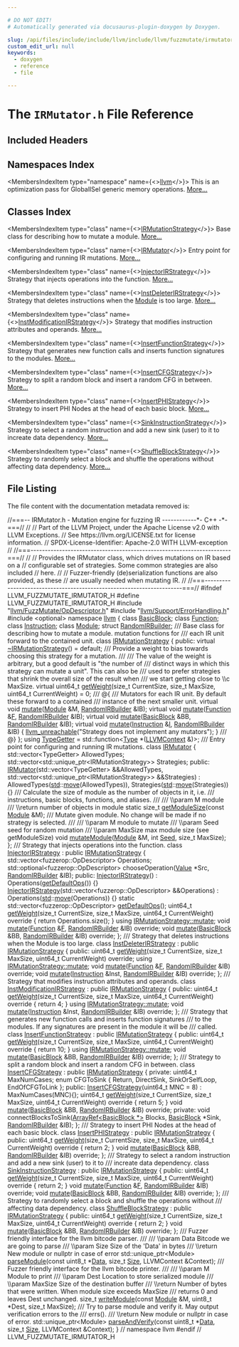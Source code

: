 ```yaml
---

# DO NOT EDIT!
# Automatically generated via docusaurus-plugin-doxygen by Doxygen.

slug: /api/files/include/include/llvm/include/llvm/fuzzmutate/irmutator-h
custom_edit_url: null
keywords:
  - doxygen
  - reference
  - file

---
```





# The `IRMutator.h` File Reference

<DoxygenPage pluginConfig={pluginConfig}>



## Included Headers

<IncludesList>
<IncludesListItem
  filePath="llvm/FuzzMutate/OpDescriptor.h"
  permalink="/docs/api/files/include/include/llvm/include/llvm/fuzzmutate/opdescriptor-h"
  isLocal="true" />
<IncludesListItem
  filePath="llvm/Support/ErrorHandling.h"
  permalink="/docs/api/files/include/include/llvm/include/llvm/support/errorhandling-h"
  isLocal="true" />
<IncludesListItem
  filePath="optional"
  permalink=""
  isLocal="false" />
</IncludesList>

## Namespaces Index

<MembersIndex>

<MembersIndexItem
  type="namespace"
  name={<><a href="/docs/api/namespaces/llvm">llvm</a></>}>
This is an optimization pass for GlobalISel generic memory operations. <a href="/docs/api/namespaces/llvm/#details">More...</a>
</MembersIndexItem>

</MembersIndex>

## Classes Index

<MembersIndex>

<MembersIndexItem
  type="class"
  name={<><a href="/docs/api/classes/llvm/irmutationstrategy">IRMutationStrategy</a></>}>
Base class for describing how to mutate a module. <a href="/docs/api/classes/llvm/irmutationstrategy/#details">More...</a>
</MembersIndexItem>

<MembersIndexItem
  type="class"
  name={<><a href="/docs/api/classes/llvm/irmutator">IRMutator</a></>}>
Entry point for configuring and running IR mutations. <a href="/docs/api/classes/llvm/irmutator/#details">More...</a>
</MembersIndexItem>

<MembersIndexItem
  type="class"
  name={<><a href="/docs/api/classes/llvm/injectorirstrategy">InjectorIRStrategy</a></>}>
Strategy that injects operations into the function. <a href="/docs/api/classes/llvm/injectorirstrategy/#details">More...</a>
</MembersIndexItem>

<MembersIndexItem
  type="class"
  name={<><a href="/docs/api/classes/llvm/instdeleterirstrategy">InstDeleterIRStrategy</a></>}>
Strategy that deletes instructions when the <a href="/docs/api/classes/llvm/module">Module</a> is too large. <a href="/docs/api/classes/llvm/instdeleterirstrategy/#details">More...</a>
</MembersIndexItem>

<MembersIndexItem
  type="class"
  name={<><a href="/docs/api/classes/llvm/instmodificationirstrategy">InstModificationIRStrategy</a></>}>
Strategy that modifies instruction attributes and operands. <a href="/docs/api/classes/llvm/instmodificationirstrategy/#details">More...</a>
</MembersIndexItem>

<MembersIndexItem
  type="class"
  name={<><a href="/docs/api/classes/llvm/insertfunctionstrategy">InsertFunctionStrategy</a></>}>
Strategy that generates new function calls and inserts function signatures to the modules. <a href="/docs/api/classes/llvm/insertfunctionstrategy/#details">More...</a>
</MembersIndexItem>

<MembersIndexItem
  type="class"
  name={<><a href="/docs/api/classes/llvm/insertcfgstrategy">InsertCFGStrategy</a></>}>
Strategy to split a random block and insert a random CFG in between. <a href="/docs/api/classes/llvm/insertcfgstrategy/#details">More...</a>
</MembersIndexItem>

<MembersIndexItem
  type="class"
  name={<><a href="/docs/api/classes/llvm/insertphistrategy">InsertPHIStrategy</a></>}>
Strategy to insert PHI Nodes at the head of each basic block. <a href="/docs/api/classes/llvm/insertphistrategy/#details">More...</a>
</MembersIndexItem>

<MembersIndexItem
  type="class"
  name={<><a href="/docs/api/classes/llvm/sinkinstructionstrategy">SinkInstructionStrategy</a></>}>
Strategy to select a random instruction and add a new sink (user) to it to increate data dependency. <a href="/docs/api/classes/llvm/sinkinstructionstrategy/#details">More...</a>
</MembersIndexItem>

<MembersIndexItem
  type="class"
  name={<><a href="/docs/api/classes/llvm/shuffleblockstrategy">ShuffleBlockStrategy</a></>}>
Strategy to randomly select a block and shuffle the operations without affecting data dependency. <a href="/docs/api/classes/llvm/shuffleblockstrategy/#details">More...</a>
</MembersIndexItem>

</MembersIndex>


## File Listing

The file content with the documentation metadata removed is:

<ProgramListing>

<Link id="l00001" /><CodeLine lineNumber="1"><Highlight kind="comment">//===-- IRMutator.h - Mutation engine for fuzzing IR ------------&#42;- C++ -&#42;-===//</Highlight><Highlight kind="normal"></Highlight></CodeLine>
<Link id="l00002" /><CodeLine lineNumber="2"><Highlight kind="normal"></Highlight><Highlight kind="comment">//</Highlight><Highlight kind="normal"></Highlight></CodeLine>
<Link id="l00003" /><CodeLine lineNumber="3"><Highlight kind="normal"></Highlight><Highlight kind="comment">// Part of the LLVM Project, under the Apache License v2.0 with LLVM Exceptions.</Highlight><Highlight kind="normal"></Highlight></CodeLine>
<Link id="l00004" /><CodeLine lineNumber="4"><Highlight kind="normal"></Highlight><Highlight kind="comment">// See https://llvm.org/LICENSE.txt for license information.</Highlight><Highlight kind="normal"></Highlight></CodeLine>
<Link id="l00005" /><CodeLine lineNumber="5"><Highlight kind="normal"></Highlight><Highlight kind="comment">// SPDX-License-Identifier: Apache-2.0 WITH LLVM-exception</Highlight><Highlight kind="normal"></Highlight></CodeLine>
<Link id="l00006" /><CodeLine lineNumber="6"><Highlight kind="normal"></Highlight><Highlight kind="comment">//</Highlight><Highlight kind="normal"></Highlight></CodeLine>
<Link id="l00007" /><CodeLine lineNumber="7"><Highlight kind="normal"></Highlight><Highlight kind="comment">//===----------------------------------------------------------------------===//</Highlight><Highlight kind="normal"></Highlight></CodeLine>
<Link id="l00008" /><CodeLine lineNumber="8"><Highlight kind="normal"></Highlight><Highlight kind="comment">//</Highlight><Highlight kind="normal"></Highlight></CodeLine>
<Link id="l00009" /><CodeLine lineNumber="9"><Highlight kind="normal"></Highlight><Highlight kind="comment">// Provides the IRMutator class, which drives mutations on IR based on a</Highlight><Highlight kind="normal"></Highlight></CodeLine>
<Link id="l00010" /><CodeLine lineNumber="10"><Highlight kind="normal"></Highlight><Highlight kind="comment">// configurable set of strategies. Some common strategies are also included</Highlight><Highlight kind="normal"></Highlight></CodeLine>
<Link id="l00011" /><CodeLine lineNumber="11"><Highlight kind="normal"></Highlight><Highlight kind="comment">// here.</Highlight><Highlight kind="normal"></Highlight></CodeLine>
<Link id="l00012" /><CodeLine lineNumber="12"><Highlight kind="normal"></Highlight><Highlight kind="comment">//</Highlight><Highlight kind="normal"></Highlight></CodeLine>
<Link id="l00013" /><CodeLine lineNumber="13"><Highlight kind="normal"></Highlight><Highlight kind="comment">// Fuzzer-friendly (de)serialization functions are also provided, as these</Highlight><Highlight kind="normal"></Highlight></CodeLine>
<Link id="l00014" /><CodeLine lineNumber="14"><Highlight kind="normal"></Highlight><Highlight kind="comment">// are usually needed when mutating IR.</Highlight><Highlight kind="normal"></Highlight></CodeLine>
<Link id="l00015" /><CodeLine lineNumber="15"><Highlight kind="normal"></Highlight><Highlight kind="comment">//</Highlight><Highlight kind="normal"></Highlight></CodeLine>
<Link id="l00016" /><CodeLine lineNumber="16"><Highlight kind="normal"></Highlight><Highlight kind="comment">//===----------------------------------------------------------------------===//</Highlight><Highlight kind="normal"></Highlight></CodeLine>
<Link id="l00017" /><CodeLine lineNumber="17"><Highlight kind="normal"></Highlight></CodeLine>
<Link id="l00018" /><CodeLine lineNumber="18"><Highlight kind="normal"></Highlight><Highlight kind="preprocessor">#ifndef LLVM&#95;FUZZMUTATE&#95;IRMUTATOR&#95;H</Highlight><Highlight kind="normal"></Highlight></CodeLine>
<Link id="l00019" /><CodeLine lineNumber="19"><Highlight kind="normal"></Highlight><Highlight kind="preprocessor">#define LLVM&#95;FUZZMUTATE&#95;IRMUTATOR&#95;H</Highlight><Highlight kind="normal"></Highlight></CodeLine>
<Link id="l00020" /><CodeLine lineNumber="20"><Highlight kind="normal"></Highlight></CodeLine>
<Link id="l00021" /><CodeLine lineNumber="21"><Highlight kind="normal"></Highlight><Highlight kind="preprocessor">#include &quot;<a href="/docs/api/files/include/include/llvm/include/llvm/fuzzmutate/opdescriptor-h">llvm/FuzzMutate/OpDescriptor.h</a>&quot;</Highlight><Highlight kind="normal"></Highlight></CodeLine>
<Link id="l00022" /><CodeLine lineNumber="22"><Highlight kind="normal"></Highlight><Highlight kind="preprocessor">#include &quot;<a href="/docs/api/files/include/include/llvm/include/llvm/support/errorhandling-h">llvm/Support/ErrorHandling.h</a>&quot;</Highlight><Highlight kind="normal"></Highlight></CodeLine>
<Link id="l00023" /><CodeLine lineNumber="23"><Highlight kind="normal"></Highlight><Highlight kind="preprocessor">#include &lt;optional&gt;</Highlight><Highlight kind="normal"></Highlight></CodeLine>
<Link id="l00024" /><CodeLine lineNumber="24"><Highlight kind="normal"></Highlight></CodeLine>
<Link id="l00025" /><CodeLine lineNumber="25"><Highlight kind="normal"></Highlight><Highlight kind="keyword">namespace </Highlight><Highlight kind="normal"><a href="/docs/api/namespaces/llvm">llvm</a> &#123;</Highlight></CodeLine>
<Link id="l00026" /><CodeLine lineNumber="26"><Highlight kind="normal"></Highlight><Highlight kind="keyword">class </Highlight><Highlight kind="normal"><a href="/docs/api/classes/llvm/basicblock">BasicBlock</a>;</Highlight></CodeLine>
<Link id="l00027" /><CodeLine lineNumber="27"><Highlight kind="normal"></Highlight><Highlight kind="keyword">class </Highlight><Highlight kind="normal"><a href="/docs/api/classes/llvm/function">Function</a>;</Highlight></CodeLine>
<Link id="l00028" /><CodeLine lineNumber="28"><Highlight kind="normal"></Highlight><Highlight kind="keyword">class </Highlight><Highlight kind="normal"><a href="/docs/api/classes/llvm/instruction">Instruction</a>;</Highlight></CodeLine>
<Link id="l00029" /><CodeLine lineNumber="29"><Highlight kind="normal"></Highlight><Highlight kind="keyword">class </Highlight><Highlight kind="normal"><a href="/docs/api/classes/llvm/module">Module</a>;</Highlight></CodeLine>
<Link id="l00030" /><CodeLine lineNumber="30"><Highlight kind="normal"></Highlight></CodeLine>
<Link id="l00031" /><CodeLine lineNumber="31"><Highlight kind="normal"></Highlight><Highlight kind="keyword">struct </Highlight><Highlight kind="normal"><a href="/docs/api/structs/llvm/randomirbuilder">RandomIRBuilder</a>;</Highlight></CodeLine>
<Link id="l00032" /><CodeLine lineNumber="32"><Highlight kind="normal"></Highlight><Highlight kind="comment"></Highlight></CodeLine>
<Link id="l00033" /><CodeLine lineNumber="33"><Highlight kind="comment">/// Base class for describing how to mutate a module. mutation functions for</Highlight></CodeLine>
<Link id="l00034" /><CodeLine lineNumber="34"><Highlight kind="comment">/// each IR unit forward to the contained unit.</Highlight><Highlight kind="normal"></Highlight></CodeLine>
<Link id="l00035" /><CodeLine lineNumber="35" lineLink="/docs/api/classes/llvm/irmutationstrategy"><Highlight kind="normal"></Highlight><Highlight kind="keyword">class </Highlight><Highlight kind="normal"><a href="/docs/api/classes/llvm/irmutationstrategy">IRMutationStrategy</a> &#123;</Highlight></CodeLine>
<Link id="l00036" /><CodeLine lineNumber="36"><Highlight kind="normal"></Highlight><Highlight kind="keyword">public</Highlight><Highlight kind="normal">:</Highlight></CodeLine>
<Link id="l00037" /><CodeLine lineNumber="37" lineLink="/docs/api/classes/llvm/irmutationstrategy/#a8670fb5951fafa436bf331e154a63af7"><Highlight kind="normal">  </Highlight><Highlight kind="keyword">virtual</Highlight><Highlight kind="normal"> <a href="/docs/api/classes/llvm/irmutationstrategy/#a8670fb5951fafa436bf331e154a63af7">~IRMutationStrategy</a>() = </Highlight><Highlight kind="keywordflow">default</Highlight><Highlight kind="normal">;</Highlight></CodeLine>
<Link id="l00038" /><CodeLine lineNumber="38"><Highlight kind="normal"></Highlight><Highlight kind="comment"></Highlight></CodeLine>
<Link id="l00039" /><CodeLine lineNumber="39"><Highlight kind="comment">  /// Provide a weight to bias towards choosing this strategy for a mutation.</Highlight></CodeLine>
<Link id="l00040" /><CodeLine lineNumber="40"><Highlight kind="comment">  ///</Highlight></CodeLine>
<Link id="l00041" /><CodeLine lineNumber="41"><Highlight kind="comment">  /// The value of the weight is arbitrary, but a good default is &quot;the number of</Highlight></CodeLine>
<Link id="l00042" /><CodeLine lineNumber="42"><Highlight kind="comment">  /// distinct ways in which this strategy can mutate a unit&quot;. This can also be</Highlight></CodeLine>
<Link id="l00043" /><CodeLine lineNumber="43"><Highlight kind="comment">  /// used to prefer strategies that shrink the overall size of the result when</Highlight></CodeLine>
<Link id="l00044" /><CodeLine lineNumber="44"><Highlight kind="comment">  /// we start getting close to \\c MaxSize.</Highlight><Highlight kind="normal"></Highlight></CodeLine>
<Link id="l00045" /><CodeLine lineNumber="45" lineLink="/docs/api/classes/llvm/irmutationstrategy/#a52943f7a34db0aa7d36eda93ededfb7c"><Highlight kind="normal">  </Highlight><Highlight kind="keyword">virtual</Highlight><Highlight kind="normal"> uint64&#95;t <a href="/docs/api/classes/llvm/irmutationstrategy/#a52943f7a34db0aa7d36eda93ededfb7c">getWeight</a>(</Highlight><Highlight kind="keywordtype">size&#95;t</Highlight><Highlight kind="normal"> CurrentSize, </Highlight><Highlight kind="keywordtype">size&#95;t</Highlight><Highlight kind="normal"> MaxSize,</Highlight></CodeLine>
<Link id="l00046" /><CodeLine lineNumber="46"><Highlight kind="normal">                             uint64&#95;t CurrentWeight) = 0;</Highlight></CodeLine>
<Link id="l00047" /><CodeLine lineNumber="47"><Highlight kind="normal"></Highlight><Highlight kind="comment"></Highlight></CodeLine>
<Link id="l00048" /><CodeLine lineNumber="48"><Highlight kind="comment">  /// @&#123;</Highlight></CodeLine>
<Link id="l00049" /><CodeLine lineNumber="49"><Highlight kind="comment">  /// Mutators for each IR unit. By default these forward to a contained</Highlight></CodeLine>
<Link id="l00050" /><CodeLine lineNumber="50"><Highlight kind="comment">  /// instance of the next smaller unit.</Highlight><Highlight kind="normal"></Highlight></CodeLine>
<Link id="l00051" /><CodeLine lineNumber="51"><Highlight kind="normal">  </Highlight><Highlight kind="keyword">virtual</Highlight><Highlight kind="normal"> </Highlight><Highlight kind="keywordtype">void</Highlight><Highlight kind="normal"> <a href="/docs/api/classes/llvm/irmutationstrategy/#af80c59250b5a5e540d6eaeb458be693a">mutate</a>(<a href="/docs/api/classes/llvm/module">Module</a> &amp;M, <a href="/docs/api/structs/llvm/randomirbuilder">RandomIRBuilder</a> &amp;IB);</Highlight></CodeLine>
<Link id="l00052" /><CodeLine lineNumber="52"><Highlight kind="normal">  </Highlight><Highlight kind="keyword">virtual</Highlight><Highlight kind="normal"> </Highlight><Highlight kind="keywordtype">void</Highlight><Highlight kind="normal"> <a href="/docs/api/classes/llvm/irmutationstrategy/#af80c59250b5a5e540d6eaeb458be693a">mutate</a>(<a href="/docs/api/classes/llvm/function">Function</a> &amp;<a href="/docs/api/files/lib/lib/support/md5-cpp/#a96d73bbd7af15cb1fc38c3f4a3bd82e9">F</a>, <a href="/docs/api/structs/llvm/randomirbuilder">RandomIRBuilder</a> &amp;IB);</Highlight></CodeLine>
<Link id="l00053" /><CodeLine lineNumber="53"><Highlight kind="normal">  </Highlight><Highlight kind="keyword">virtual</Highlight><Highlight kind="normal"> </Highlight><Highlight kind="keywordtype">void</Highlight><Highlight kind="normal"> <a href="/docs/api/classes/llvm/irmutationstrategy/#af80c59250b5a5e540d6eaeb458be693a">mutate</a>(<a href="/docs/api/classes/llvm/basicblock">BasicBlock</a> &amp;BB, <a href="/docs/api/structs/llvm/randomirbuilder">RandomIRBuilder</a> &amp;IB);</Highlight></CodeLine>
<Link id="l00054" /><CodeLine lineNumber="54" lineLink="/docs/api/classes/llvm/irmutationstrategy/#a249b695824fd4f98a12b0be986fe7150"><Highlight kind="normal">  </Highlight><Highlight kind="keyword">virtual</Highlight><Highlight kind="normal"> </Highlight><Highlight kind="keywordtype">void</Highlight><Highlight kind="normal"> <a href="/docs/api/classes/llvm/irmutationstrategy/#a249b695824fd4f98a12b0be986fe7150">mutate</a>(<a href="/docs/api/classes/llvm/instruction">Instruction</a> &amp;<a href="/docs/api/files/lib/lib/support/md5-cpp/#ac0eafdc9ee161b71e7af98af736952fd">I</a>, <a href="/docs/api/structs/llvm/randomirbuilder">RandomIRBuilder</a> &amp;IB) &#123;</Highlight></CodeLine>
<Link id="l00055" /><CodeLine lineNumber="55"><Highlight kind="normal">    <a href="/docs/api/files/include/include/llvm/include/llvm/support/errorhandling-h/#ace243f5c25697a1107cce46626b3dc94">llvm&#95;unreachable</a>(</Highlight><Highlight kind="stringliteral">&quot;Strategy does not implement any mutators&quot;</Highlight><Highlight kind="normal">);</Highlight></CodeLine>
<Link id="l00056" /><CodeLine lineNumber="56"><Highlight kind="normal">  &#125;</Highlight><Highlight kind="comment"></Highlight></CodeLine>
<Link id="l00057" /><CodeLine lineNumber="57"><Highlight kind="comment">  /// @&#125;</Highlight><Highlight kind="normal"></Highlight></CodeLine>
<Link id="l00058" /><CodeLine lineNumber="58"><Highlight kind="normal">&#125;;</Highlight></CodeLine>
<Link id="l00059" /><CodeLine lineNumber="59"><Highlight kind="normal"></Highlight></CodeLine>
<Link id="l00060" /><CodeLine lineNumber="60" lineLink="/docs/api/namespaces/llvm/#a6461079ae46b652ff58d740bae43a1b3"><Highlight kind="normal"></Highlight><Highlight kind="keyword">using </Highlight><Highlight kind="normal"><a href="/docs/api/namespaces/llvm/#a6461079ae46b652ff58d740bae43a1b3">TypeGetter</a> = std::function&lt;<a href="/docs/api/classes/llvm/type">Type</a> &#42;(<a href="/docs/api/classes/llvm/llvmcontext">LLVMContext</a> &amp;)&gt;;</Highlight></CodeLine>
<Link id="l00061" /><CodeLine lineNumber="61"><Highlight kind="normal"></Highlight><Highlight kind="comment"></Highlight></CodeLine>
<Link id="l00062" /><CodeLine lineNumber="62"><Highlight kind="comment">/// Entry point for configuring and running IR mutations.</Highlight><Highlight kind="normal"></Highlight></CodeLine>
<Link id="l00063" /><CodeLine lineNumber="63" lineLink="/docs/api/classes/llvm/irmutator"><Highlight kind="normal"></Highlight><Highlight kind="keyword">class </Highlight><Highlight kind="normal"><a href="/docs/api/classes/llvm/irmutator/#a3598020d849bbf2b263a2d193c9e37e0">IRMutator</a> &#123;</Highlight></CodeLine>
<Link id="l00064" /><CodeLine lineNumber="64"><Highlight kind="normal">  std::vector&lt;TypeGetter&gt; AllowedTypes;</Highlight></CodeLine>
<Link id="l00065" /><CodeLine lineNumber="65"><Highlight kind="normal">  std::vector&lt;std::unique&#95;ptr&lt;IRMutationStrategy&gt;&gt; Strategies;</Highlight></CodeLine>
<Link id="l00066" /><CodeLine lineNumber="66"><Highlight kind="normal"></Highlight></CodeLine>
<Link id="l00067" /><CodeLine lineNumber="67"><Highlight kind="normal"></Highlight><Highlight kind="keyword">public</Highlight><Highlight kind="normal">:</Highlight></CodeLine>
<Link id="l00068" /><CodeLine lineNumber="68" lineLink="/docs/api/classes/llvm/irmutator/#a3598020d849bbf2b263a2d193c9e37e0"><Highlight kind="normal">  <a href="/docs/api/classes/llvm/irmutator/#a3598020d849bbf2b263a2d193c9e37e0">IRMutator</a>(std::vector&lt;TypeGetter&gt; &amp;&amp;AllowedTypes,</Highlight></CodeLine>
<Link id="l00069" /><CodeLine lineNumber="69"><Highlight kind="normal">            std::vector&lt;std::unique&#95;ptr&lt;IRMutationStrategy&gt;&gt; &amp;&amp;Strategies)</Highlight></CodeLine>
<Link id="l00070" /><CodeLine lineNumber="70"><Highlight kind="normal">      : AllowedTypes(<a href="/docs/api/namespaces/std">std</a>::<a href="/docs/api/namespaces/llvm/#abfc9c7ecf70f66901e439f7c04ef3dbb">move</a>(AllowedTypes)),</Highlight></CodeLine>
<Link id="l00071" /><CodeLine lineNumber="71"><Highlight kind="normal">        Strategies(<a href="/docs/api/namespaces/std">std</a>::<a href="/docs/api/namespaces/llvm/#abfc9c7ecf70f66901e439f7c04ef3dbb">move</a>(Strategies)) &#123;&#125;</Highlight></CodeLine>
<Link id="l00072" /><CodeLine lineNumber="72"><Highlight kind="normal"></Highlight><Highlight kind="comment"></Highlight></CodeLine>
<Link id="l00073" /><CodeLine lineNumber="73"><Highlight kind="comment">  /// Calculate the size of module as the number of objects in it, i.e.</Highlight></CodeLine>
<Link id="l00074" /><CodeLine lineNumber="74"><Highlight kind="comment">  /// instructions, basic blocks, functions, and aliases.</Highlight></CodeLine>
<Link id="l00075" /><CodeLine lineNumber="75"><Highlight kind="comment">  ///</Highlight></CodeLine>
<Link id="l00076" /><CodeLine lineNumber="76"><Highlight kind="comment">  /// \\param M module</Highlight></CodeLine>
<Link id="l00077" /><CodeLine lineNumber="77"><Highlight kind="comment">  /// \\return number of objects in module</Highlight><Highlight kind="normal"></Highlight></CodeLine>
<Link id="l00078" /><CodeLine lineNumber="78"><Highlight kind="normal">  </Highlight><Highlight kind="keyword">static</Highlight><Highlight kind="normal"> </Highlight><Highlight kind="keywordtype">size&#95;t</Highlight><Highlight kind="normal"> <a href="/docs/api/classes/llvm/irmutator/#af5fee21c07b28b75bf37c6f85d8a8740">getModuleSize</a>(</Highlight><Highlight kind="keyword">const</Highlight><Highlight kind="normal"> <a href="/docs/api/classes/llvm/module">Module</a> &amp;M);</Highlight></CodeLine>
<Link id="l00079" /><CodeLine lineNumber="79"><Highlight kind="normal"></Highlight><Highlight kind="comment"></Highlight></CodeLine>
<Link id="l00080" /><CodeLine lineNumber="80"><Highlight kind="comment">  /// Mutate given module. No change will be made if no strategy is selected.</Highlight></CodeLine>
<Link id="l00081" /><CodeLine lineNumber="81"><Highlight kind="comment">  ///</Highlight></CodeLine>
<Link id="l00082" /><CodeLine lineNumber="82"><Highlight kind="comment">  /// \\param M  module to mutate</Highlight></CodeLine>
<Link id="l00083" /><CodeLine lineNumber="83"><Highlight kind="comment">  /// \\param Seed seed for random mutation</Highlight></CodeLine>
<Link id="l00084" /><CodeLine lineNumber="84"><Highlight kind="comment">  /// \\param MaxSize max module size (see getModuleSize)</Highlight><Highlight kind="normal"></Highlight></CodeLine>
<Link id="l00085" /><CodeLine lineNumber="85"><Highlight kind="normal">  </Highlight><Highlight kind="keywordtype">void</Highlight><Highlight kind="normal"> <a href="/docs/api/classes/llvm/irmutator/#a46815db3771a03cb8892981fd9649760">mutateModule</a>(<a href="/docs/api/classes/llvm/module">Module</a> &amp;M, </Highlight><Highlight kind="keywordtype">int</Highlight><Highlight kind="normal"> <a href="/docs/api/files/lib/lib/support/randomnumbergenerator-cpp/#a0c7bb0b4761ae4c3f875fb9b0a235a93">Seed</a>, </Highlight><Highlight kind="keywordtype">size&#95;t</Highlight><Highlight kind="normal"> MaxSize);</Highlight></CodeLine>
<Link id="l00086" /><CodeLine lineNumber="86"><Highlight kind="normal">&#125;;</Highlight></CodeLine>
<Link id="l00087" /><CodeLine lineNumber="87"><Highlight kind="normal"></Highlight><Highlight kind="comment"></Highlight></CodeLine>
<Link id="l00088" /><CodeLine lineNumber="88"><Highlight kind="comment">/// Strategy that injects operations into the function.</Highlight><Highlight kind="normal"></Highlight></CodeLine>
<Link id="l00089" /><CodeLine lineNumber="89" lineLink="/docs/api/classes/llvm/injectorirstrategy"><Highlight kind="normal"></Highlight><Highlight kind="keyword">class </Highlight><Highlight kind="normal"><a href="/docs/api/classes/llvm/injectorirstrategy/#afe981ff634aeceec82ac1dffd1753bea">InjectorIRStrategy</a> : </Highlight><Highlight kind="keyword">public</Highlight><Highlight kind="normal"> <a href="/docs/api/classes/llvm/irmutationstrategy">IRMutationStrategy</a> &#123;</Highlight></CodeLine>
<Link id="l00090" /><CodeLine lineNumber="90"><Highlight kind="normal">  std::vector&lt;fuzzerop::OpDescriptor&gt; Operations;</Highlight></CodeLine>
<Link id="l00091" /><CodeLine lineNumber="91"><Highlight kind="normal"></Highlight></CodeLine>
<Link id="l00092" /><CodeLine lineNumber="92"><Highlight kind="normal">  std::optional&lt;fuzzerop::OpDescriptor&gt; chooseOperation(<a href="/docs/api/classes/llvm/value">Value</a> &#42;Src,</Highlight></CodeLine>
<Link id="l00093" /><CodeLine lineNumber="93"><Highlight kind="normal">                                                        <a href="/docs/api/structs/llvm/randomirbuilder">RandomIRBuilder</a> &amp;IB);</Highlight></CodeLine>
<Link id="l00094" /><CodeLine lineNumber="94"><Highlight kind="normal"></Highlight></CodeLine>
<Link id="l00095" /><CodeLine lineNumber="95"><Highlight kind="normal"></Highlight><Highlight kind="keyword">public</Highlight><Highlight kind="normal">:</Highlight></CodeLine>
<Link id="l00096" /><CodeLine lineNumber="96" lineLink="/docs/api/classes/llvm/injectorirstrategy/#afe981ff634aeceec82ac1dffd1753bea"><Highlight kind="normal">  <a href="/docs/api/classes/llvm/injectorirstrategy/#afe981ff634aeceec82ac1dffd1753bea">InjectorIRStrategy</a>() : Operations(<a href="/docs/api/classes/llvm/injectorirstrategy/#a0528fc09ee5324d528b7378b6ec78beb">getDefaultOps</a>()) &#123;&#125;</Highlight></CodeLine>
<Link id="l00097" /><CodeLine lineNumber="97" lineLink="/docs/api/classes/llvm/injectorirstrategy/#aa7b2cd8387654fa847253e0213ce93c1"><Highlight kind="normal">  <a href="/docs/api/classes/llvm/injectorirstrategy/#aa7b2cd8387654fa847253e0213ce93c1">InjectorIRStrategy</a>(std::vector&lt;fuzzerop::OpDescriptor&gt; &amp;&amp;Operations)</Highlight></CodeLine>
<Link id="l00098" /><CodeLine lineNumber="98"><Highlight kind="normal">      : Operations(<a href="/docs/api/namespaces/std">std</a>::<a href="/docs/api/namespaces/llvm/#abfc9c7ecf70f66901e439f7c04ef3dbb">move</a>(Operations)) &#123;&#125;</Highlight></CodeLine>
<Link id="l00099" /><CodeLine lineNumber="99"><Highlight kind="normal">  </Highlight><Highlight kind="keyword">static</Highlight><Highlight kind="normal"> std::vector&lt;fuzzerop::OpDescriptor&gt; <a href="/docs/api/classes/llvm/injectorirstrategy/#a0528fc09ee5324d528b7378b6ec78beb">getDefaultOps</a>();</Highlight></CodeLine>
<Link id="l00100" /><CodeLine lineNumber="100"><Highlight kind="normal"></Highlight></CodeLine>
<Link id="l00101" /><CodeLine lineNumber="101" lineLink="/docs/api/classes/llvm/injectorirstrategy/#a1c7024bfc9fd530d6cc7cb693d31e598"><Highlight kind="normal">  uint64&#95;t <a href="/docs/api/classes/llvm/injectorirstrategy/#a1c7024bfc9fd530d6cc7cb693d31e598">getWeight</a>(</Highlight><Highlight kind="keywordtype">size&#95;t</Highlight><Highlight kind="normal"> CurrentSize, </Highlight><Highlight kind="keywordtype">size&#95;t</Highlight><Highlight kind="normal"> MaxSize,</Highlight></CodeLine>
<Link id="l00102" /><CodeLine lineNumber="102"><Highlight kind="normal">                     uint64&#95;t CurrentWeight)</Highlight><Highlight kind="keyword"> override </Highlight><Highlight kind="normal">&#123;</Highlight></CodeLine>
<Link id="l00103" /><CodeLine lineNumber="103"><Highlight kind="normal">    </Highlight><Highlight kind="keywordflow">return</Highlight><Highlight kind="normal"> Operations.size();</Highlight></CodeLine>
<Link id="l00104" /><CodeLine lineNumber="104"><Highlight kind="normal">  &#125;</Highlight></CodeLine>
<Link id="l00105" /><CodeLine lineNumber="105"><Highlight kind="normal"></Highlight></CodeLine>
<Link id="l00106" /><CodeLine lineNumber="106"><Highlight kind="normal">  </Highlight><Highlight kind="keyword">using </Highlight><Highlight kind="normal"><a href="/docs/api/classes/llvm/irmutationstrategy/#af80c59250b5a5e540d6eaeb458be693a">IRMutationStrategy::mutate</a>;</Highlight></CodeLine>
<Link id="l00107" /><CodeLine lineNumber="107"><Highlight kind="normal">  </Highlight><Highlight kind="keywordtype">void</Highlight><Highlight kind="normal"> <a href="/docs/api/classes/llvm/injectorirstrategy/#a26b097f9a6f96a44ea8b3327278846ff">mutate</a>(<a href="/docs/api/classes/llvm/function">Function</a> &amp;<a href="/docs/api/files/lib/lib/support/md5-cpp/#a96d73bbd7af15cb1fc38c3f4a3bd82e9">F</a>, <a href="/docs/api/structs/llvm/randomirbuilder">RandomIRBuilder</a> &amp;IB) </Highlight><Highlight kind="keyword">override</Highlight><Highlight kind="normal">;</Highlight></CodeLine>
<Link id="l00108" /><CodeLine lineNumber="108"><Highlight kind="normal">  </Highlight><Highlight kind="keywordtype">void</Highlight><Highlight kind="normal"> <a href="/docs/api/classes/llvm/injectorirstrategy/#a26b097f9a6f96a44ea8b3327278846ff">mutate</a>(<a href="/docs/api/classes/llvm/basicblock">BasicBlock</a> &amp;BB, <a href="/docs/api/structs/llvm/randomirbuilder">RandomIRBuilder</a> &amp;IB) </Highlight><Highlight kind="keyword">override</Highlight><Highlight kind="normal">;</Highlight></CodeLine>
<Link id="l00109" /><CodeLine lineNumber="109"><Highlight kind="normal">&#125;;</Highlight></CodeLine>
<Link id="l00110" /><CodeLine lineNumber="110"><Highlight kind="normal"></Highlight><Highlight kind="comment"></Highlight></CodeLine>
<Link id="l00111" /><CodeLine lineNumber="111"><Highlight kind="comment">/// Strategy that deletes instructions when the Module is too large.</Highlight><Highlight kind="normal"></Highlight></CodeLine>
<Link id="l00112" /><CodeLine lineNumber="112" lineLink="/docs/api/classes/llvm/instdeleterirstrategy"><Highlight kind="normal"></Highlight><Highlight kind="keyword">class </Highlight><Highlight kind="normal"><a href="/docs/api/classes/llvm/instdeleterirstrategy">InstDeleterIRStrategy</a> : </Highlight><Highlight kind="keyword">public</Highlight><Highlight kind="normal"> <a href="/docs/api/classes/llvm/irmutationstrategy">IRMutationStrategy</a> &#123;</Highlight></CodeLine>
<Link id="l00113" /><CodeLine lineNumber="113"><Highlight kind="normal"></Highlight><Highlight kind="keyword">public</Highlight><Highlight kind="normal">:</Highlight></CodeLine>
<Link id="l00114" /><CodeLine lineNumber="114"><Highlight kind="normal">  uint64&#95;t <a href="/docs/api/classes/llvm/instdeleterirstrategy/#a7af0e4ae5d5b18203ace012d7aa077b6">getWeight</a>(</Highlight><Highlight kind="keywordtype">size&#95;t</Highlight><Highlight kind="normal"> CurrentSize, </Highlight><Highlight kind="keywordtype">size&#95;t</Highlight><Highlight kind="normal"> MaxSize,</Highlight></CodeLine>
<Link id="l00115" /><CodeLine lineNumber="115"><Highlight kind="normal">                     uint64&#95;t CurrentWeight) </Highlight><Highlight kind="keyword">override</Highlight><Highlight kind="normal">;</Highlight></CodeLine>
<Link id="l00116" /><CodeLine lineNumber="116"><Highlight kind="normal"></Highlight></CodeLine>
<Link id="l00117" /><CodeLine lineNumber="117"><Highlight kind="normal">  </Highlight><Highlight kind="keyword">using </Highlight><Highlight kind="normal"><a href="/docs/api/classes/llvm/irmutationstrategy/#af80c59250b5a5e540d6eaeb458be693a">IRMutationStrategy::mutate</a>;</Highlight></CodeLine>
<Link id="l00118" /><CodeLine lineNumber="118"><Highlight kind="normal">  </Highlight><Highlight kind="keywordtype">void</Highlight><Highlight kind="normal"> <a href="/docs/api/classes/llvm/instdeleterirstrategy/#a9b0882cc5c77313d5279c49c6e96eead">mutate</a>(<a href="/docs/api/classes/llvm/function">Function</a> &amp;<a href="/docs/api/files/lib/lib/support/md5-cpp/#a96d73bbd7af15cb1fc38c3f4a3bd82e9">F</a>, <a href="/docs/api/structs/llvm/randomirbuilder">RandomIRBuilder</a> &amp;IB) </Highlight><Highlight kind="keyword">override</Highlight><Highlight kind="normal">;</Highlight></CodeLine>
<Link id="l00119" /><CodeLine lineNumber="119"><Highlight kind="normal">  </Highlight><Highlight kind="keywordtype">void</Highlight><Highlight kind="normal"> <a href="/docs/api/classes/llvm/instdeleterirstrategy/#a9b0882cc5c77313d5279c49c6e96eead">mutate</a>(<a href="/docs/api/classes/llvm/instruction">Instruction</a> &amp;Inst, <a href="/docs/api/structs/llvm/randomirbuilder">RandomIRBuilder</a> &amp;IB) </Highlight><Highlight kind="keyword">override</Highlight><Highlight kind="normal">;</Highlight></CodeLine>
<Link id="l00120" /><CodeLine lineNumber="120"><Highlight kind="normal">&#125;;</Highlight></CodeLine>
<Link id="l00121" /><CodeLine lineNumber="121"><Highlight kind="normal"></Highlight><Highlight kind="comment"></Highlight></CodeLine>
<Link id="l00122" /><CodeLine lineNumber="122"><Highlight kind="comment">/// Strategy that modifies instruction attributes and operands.</Highlight><Highlight kind="normal"></Highlight></CodeLine>
<Link id="l00123" /><CodeLine lineNumber="123" lineLink="/docs/api/classes/llvm/instmodificationirstrategy"><Highlight kind="normal"></Highlight><Highlight kind="keyword">class </Highlight><Highlight kind="normal"><a href="/docs/api/classes/llvm/instmodificationirstrategy">InstModificationIRStrategy</a> : </Highlight><Highlight kind="keyword">public</Highlight><Highlight kind="normal"> <a href="/docs/api/classes/llvm/irmutationstrategy">IRMutationStrategy</a> &#123;</Highlight></CodeLine>
<Link id="l00124" /><CodeLine lineNumber="124"><Highlight kind="normal"></Highlight><Highlight kind="keyword">public</Highlight><Highlight kind="normal">:</Highlight></CodeLine>
<Link id="l00125" /><CodeLine lineNumber="125" lineLink="/docs/api/classes/llvm/instmodificationirstrategy/#acabf170fcd96af24d91968342f9805ac"><Highlight kind="normal">  uint64&#95;t <a href="/docs/api/classes/llvm/instmodificationirstrategy/#acabf170fcd96af24d91968342f9805ac">getWeight</a>(</Highlight><Highlight kind="keywordtype">size&#95;t</Highlight><Highlight kind="normal"> CurrentSize, </Highlight><Highlight kind="keywordtype">size&#95;t</Highlight><Highlight kind="normal"> MaxSize,</Highlight></CodeLine>
<Link id="l00126" /><CodeLine lineNumber="126"><Highlight kind="normal">                     uint64&#95;t CurrentWeight)</Highlight><Highlight kind="keyword"> override </Highlight><Highlight kind="normal">&#123;</Highlight></CodeLine>
<Link id="l00127" /><CodeLine lineNumber="127"><Highlight kind="normal">    </Highlight><Highlight kind="keywordflow">return</Highlight><Highlight kind="normal"> 4;</Highlight></CodeLine>
<Link id="l00128" /><CodeLine lineNumber="128"><Highlight kind="normal">  &#125;</Highlight></CodeLine>
<Link id="l00129" /><CodeLine lineNumber="129"><Highlight kind="normal"></Highlight></CodeLine>
<Link id="l00130" /><CodeLine lineNumber="130"><Highlight kind="normal">  </Highlight><Highlight kind="keyword">using </Highlight><Highlight kind="normal"><a href="/docs/api/classes/llvm/irmutationstrategy/#af80c59250b5a5e540d6eaeb458be693a">IRMutationStrategy::mutate</a>;</Highlight></CodeLine>
<Link id="l00131" /><CodeLine lineNumber="131"><Highlight kind="normal">  </Highlight><Highlight kind="keywordtype">void</Highlight><Highlight kind="normal"> <a href="/docs/api/classes/llvm/instmodificationirstrategy/#abd12a5e2bbbe4379385128cc1a481463">mutate</a>(<a href="/docs/api/classes/llvm/instruction">Instruction</a> &amp;Inst, <a href="/docs/api/structs/llvm/randomirbuilder">RandomIRBuilder</a> &amp;IB) </Highlight><Highlight kind="keyword">override</Highlight><Highlight kind="normal">;</Highlight></CodeLine>
<Link id="l00132" /><CodeLine lineNumber="132"><Highlight kind="normal">&#125;;</Highlight></CodeLine>
<Link id="l00133" /><CodeLine lineNumber="133"><Highlight kind="normal"></Highlight><Highlight kind="comment"></Highlight></CodeLine>
<Link id="l00134" /><CodeLine lineNumber="134"><Highlight kind="comment">/// Strategy that generates new function calls and inserts function signatures</Highlight></CodeLine>
<Link id="l00135" /><CodeLine lineNumber="135"><Highlight kind="comment">/// to the modules. If any signatures are present in the module it will be</Highlight></CodeLine>
<Link id="l00136" /><CodeLine lineNumber="136"><Highlight kind="comment">/// called.</Highlight><Highlight kind="normal"></Highlight></CodeLine>
<Link id="l00137" /><CodeLine lineNumber="137" lineLink="/docs/api/classes/llvm/insertfunctionstrategy"><Highlight kind="normal"></Highlight><Highlight kind="keyword">class </Highlight><Highlight kind="normal"><a href="/docs/api/classes/llvm/insertfunctionstrategy">InsertFunctionStrategy</a> : </Highlight><Highlight kind="keyword">public</Highlight><Highlight kind="normal"> <a href="/docs/api/classes/llvm/irmutationstrategy">IRMutationStrategy</a> &#123;</Highlight></CodeLine>
<Link id="l00138" /><CodeLine lineNumber="138"><Highlight kind="normal"></Highlight><Highlight kind="keyword">public</Highlight><Highlight kind="normal">:</Highlight></CodeLine>
<Link id="l00139" /><CodeLine lineNumber="139" lineLink="/docs/api/classes/llvm/insertfunctionstrategy/#a30707e8c20267dd84c276896206bdc4b"><Highlight kind="normal">  uint64&#95;t <a href="/docs/api/classes/llvm/insertfunctionstrategy/#a30707e8c20267dd84c276896206bdc4b">getWeight</a>(</Highlight><Highlight kind="keywordtype">size&#95;t</Highlight><Highlight kind="normal"> CurrentSize, </Highlight><Highlight kind="keywordtype">size&#95;t</Highlight><Highlight kind="normal"> MaxSize,</Highlight></CodeLine>
<Link id="l00140" /><CodeLine lineNumber="140"><Highlight kind="normal">                     uint64&#95;t CurrentWeight)</Highlight><Highlight kind="keyword"> override </Highlight><Highlight kind="normal">&#123;</Highlight></CodeLine>
<Link id="l00141" /><CodeLine lineNumber="141"><Highlight kind="normal">    </Highlight><Highlight kind="keywordflow">return</Highlight><Highlight kind="normal"> 10;</Highlight></CodeLine>
<Link id="l00142" /><CodeLine lineNumber="142"><Highlight kind="normal">  &#125;</Highlight></CodeLine>
<Link id="l00143" /><CodeLine lineNumber="143"><Highlight kind="normal"></Highlight></CodeLine>
<Link id="l00144" /><CodeLine lineNumber="144"><Highlight kind="normal">  </Highlight><Highlight kind="keyword">using </Highlight><Highlight kind="normal"><a href="/docs/api/classes/llvm/irmutationstrategy/#af80c59250b5a5e540d6eaeb458be693a">IRMutationStrategy::mutate</a>;</Highlight></CodeLine>
<Link id="l00145" /><CodeLine lineNumber="145"><Highlight kind="normal">  </Highlight><Highlight kind="keywordtype">void</Highlight><Highlight kind="normal"> <a href="/docs/api/classes/llvm/insertfunctionstrategy/#a51a23cfe8db3e31fdc6eeb8547df0d33">mutate</a>(<a href="/docs/api/classes/llvm/basicblock">BasicBlock</a> &amp;BB, <a href="/docs/api/structs/llvm/randomirbuilder">RandomIRBuilder</a> &amp;IB) </Highlight><Highlight kind="keyword">override</Highlight><Highlight kind="normal">;</Highlight></CodeLine>
<Link id="l00146" /><CodeLine lineNumber="146"><Highlight kind="normal">&#125;;</Highlight></CodeLine>
<Link id="l00147" /><CodeLine lineNumber="147"><Highlight kind="normal"></Highlight><Highlight kind="comment"></Highlight></CodeLine>
<Link id="l00148" /><CodeLine lineNumber="148"><Highlight kind="comment">/// Strategy to split a random block and insert a random CFG in between.</Highlight><Highlight kind="normal"></Highlight></CodeLine>
<Link id="l00149" /><CodeLine lineNumber="149" lineLink="/docs/api/classes/llvm/insertcfgstrategy"><Highlight kind="normal"></Highlight><Highlight kind="keyword">class </Highlight><Highlight kind="normal"><a href="/docs/api/classes/llvm/insertcfgstrategy/#a687b4807ec5eb5f9f2cbb8b3402a9f07">InsertCFGStrategy</a> : </Highlight><Highlight kind="keyword">public</Highlight><Highlight kind="normal"> <a href="/docs/api/classes/llvm/irmutationstrategy">IRMutationStrategy</a> &#123;</Highlight></CodeLine>
<Link id="l00150" /><CodeLine lineNumber="150"><Highlight kind="normal"></Highlight><Highlight kind="keyword">private</Highlight><Highlight kind="normal">:</Highlight></CodeLine>
<Link id="l00151" /><CodeLine lineNumber="151"><Highlight kind="normal">  uint64&#95;t MaxNumCases;</Highlight></CodeLine>
<Link id="l00152" /><CodeLine lineNumber="152"><Highlight kind="normal">  </Highlight><Highlight kind="keyword">enum</Highlight><Highlight kind="normal"> CFGToSink &#123; Return, DirectSink, SinkOrSelfLoop, EndOfCFGToLink &#125;;</Highlight></CodeLine>
<Link id="l00153" /><CodeLine lineNumber="153"><Highlight kind="normal"></Highlight></CodeLine>
<Link id="l00154" /><CodeLine lineNumber="154"><Highlight kind="normal"></Highlight><Highlight kind="keyword">public</Highlight><Highlight kind="normal">:</Highlight></CodeLine>
<Link id="l00155" /><CodeLine lineNumber="155" lineLink="/docs/api/classes/llvm/insertcfgstrategy/#a687b4807ec5eb5f9f2cbb8b3402a9f07"><Highlight kind="normal">  <a href="/docs/api/classes/llvm/insertcfgstrategy/#a687b4807ec5eb5f9f2cbb8b3402a9f07">InsertCFGStrategy</a>(uint64&#95;t MNC = 8) : MaxNumCases(MNC)&#123;&#125;;</Highlight></CodeLine>
<Link id="l00156" /><CodeLine lineNumber="156" lineLink="/docs/api/classes/llvm/insertcfgstrategy/#a4cb02d71e078aee1de85450e66efe3d7"><Highlight kind="normal">  uint64&#95;t <a href="/docs/api/classes/llvm/insertcfgstrategy/#a4cb02d71e078aee1de85450e66efe3d7">getWeight</a>(</Highlight><Highlight kind="keywordtype">size&#95;t</Highlight><Highlight kind="normal"> CurrentSize, </Highlight><Highlight kind="keywordtype">size&#95;t</Highlight><Highlight kind="normal"> MaxSize,</Highlight></CodeLine>
<Link id="l00157" /><CodeLine lineNumber="157"><Highlight kind="normal">                     uint64&#95;t CurrentWeight)</Highlight><Highlight kind="keyword"> override </Highlight><Highlight kind="normal">&#123;</Highlight></CodeLine>
<Link id="l00158" /><CodeLine lineNumber="158"><Highlight kind="normal">    </Highlight><Highlight kind="keywordflow">return</Highlight><Highlight kind="normal"> 5;</Highlight></CodeLine>
<Link id="l00159" /><CodeLine lineNumber="159"><Highlight kind="normal">  &#125;</Highlight></CodeLine>
<Link id="l00160" /><CodeLine lineNumber="160"><Highlight kind="normal"></Highlight></CodeLine>
<Link id="l00161" /><CodeLine lineNumber="161"><Highlight kind="normal">  </Highlight><Highlight kind="keywordtype">void</Highlight><Highlight kind="normal"> <a href="/docs/api/classes/llvm/insertcfgstrategy/#a4a797db667ae87ab16b62a35de4f4a01">mutate</a>(<a href="/docs/api/classes/llvm/basicblock">BasicBlock</a> &amp;BB, <a href="/docs/api/structs/llvm/randomirbuilder">RandomIRBuilder</a> &amp;IB) </Highlight><Highlight kind="keyword">override</Highlight><Highlight kind="normal">;</Highlight></CodeLine>
<Link id="l00162" /><CodeLine lineNumber="162"><Highlight kind="normal"></Highlight></CodeLine>
<Link id="l00163" /><CodeLine lineNumber="163"><Highlight kind="normal"></Highlight><Highlight kind="keyword">private</Highlight><Highlight kind="normal">:</Highlight></CodeLine>
<Link id="l00164" /><CodeLine lineNumber="164"><Highlight kind="normal">  </Highlight><Highlight kind="keywordtype">void</Highlight><Highlight kind="normal"> connectBlocksToSink(<a href="/docs/api/classes/llvm/arrayref">ArrayRef&lt;BasicBlock &#42;&gt;</a> Blocks, <a href="/docs/api/classes/llvm/basicblock">BasicBlock</a> &#42;Sink,</Highlight></CodeLine>
<Link id="l00165" /><CodeLine lineNumber="165"><Highlight kind="normal">                           <a href="/docs/api/structs/llvm/randomirbuilder">RandomIRBuilder</a> &amp;IB);</Highlight></CodeLine>
<Link id="l00166" /><CodeLine lineNumber="166"><Highlight kind="normal">&#125;;</Highlight></CodeLine>
<Link id="l00167" /><CodeLine lineNumber="167"><Highlight kind="normal"></Highlight><Highlight kind="comment"></Highlight></CodeLine>
<Link id="l00168" /><CodeLine lineNumber="168"><Highlight kind="comment">/// Strategy to insert PHI Nodes at the head of each basic block.</Highlight><Highlight kind="normal"></Highlight></CodeLine>
<Link id="l00169" /><CodeLine lineNumber="169" lineLink="/docs/api/classes/llvm/insertphistrategy"><Highlight kind="normal"></Highlight><Highlight kind="keyword">class </Highlight><Highlight kind="normal"><a href="/docs/api/classes/llvm/insertphistrategy">InsertPHIStrategy</a> : </Highlight><Highlight kind="keyword">public</Highlight><Highlight kind="normal"> <a href="/docs/api/classes/llvm/irmutationstrategy">IRMutationStrategy</a> &#123;</Highlight></CodeLine>
<Link id="l00170" /><CodeLine lineNumber="170"><Highlight kind="normal"></Highlight><Highlight kind="keyword">public</Highlight><Highlight kind="normal">:</Highlight></CodeLine>
<Link id="l00171" /><CodeLine lineNumber="171" lineLink="/docs/api/classes/llvm/insertphistrategy/#a26152b7f0abace21b4d575b6a04b078e"><Highlight kind="normal">  uint64&#95;t <a href="/docs/api/classes/llvm/insertphistrategy/#a26152b7f0abace21b4d575b6a04b078e">getWeight</a>(</Highlight><Highlight kind="keywordtype">size&#95;t</Highlight><Highlight kind="normal"> CurrentSize, </Highlight><Highlight kind="keywordtype">size&#95;t</Highlight><Highlight kind="normal"> MaxSize,</Highlight></CodeLine>
<Link id="l00172" /><CodeLine lineNumber="172"><Highlight kind="normal">                     uint64&#95;t CurrentWeight)</Highlight><Highlight kind="keyword"> override </Highlight><Highlight kind="normal">&#123;</Highlight></CodeLine>
<Link id="l00173" /><CodeLine lineNumber="173"><Highlight kind="normal">    </Highlight><Highlight kind="keywordflow">return</Highlight><Highlight kind="normal"> 2;</Highlight></CodeLine>
<Link id="l00174" /><CodeLine lineNumber="174"><Highlight kind="normal">  &#125;</Highlight></CodeLine>
<Link id="l00175" /><CodeLine lineNumber="175"><Highlight kind="normal"></Highlight></CodeLine>
<Link id="l00176" /><CodeLine lineNumber="176"><Highlight kind="normal">  </Highlight><Highlight kind="keywordtype">void</Highlight><Highlight kind="normal"> <a href="/docs/api/classes/llvm/insertphistrategy/#a55f9b306ebb441abea69179650c2a4ad">mutate</a>(<a href="/docs/api/classes/llvm/basicblock">BasicBlock</a> &amp;BB, <a href="/docs/api/structs/llvm/randomirbuilder">RandomIRBuilder</a> &amp;IB) </Highlight><Highlight kind="keyword">override</Highlight><Highlight kind="normal">;</Highlight></CodeLine>
<Link id="l00177" /><CodeLine lineNumber="177"><Highlight kind="normal">&#125;;</Highlight></CodeLine>
<Link id="l00178" /><CodeLine lineNumber="178"><Highlight kind="normal"></Highlight><Highlight kind="comment"></Highlight></CodeLine>
<Link id="l00179" /><CodeLine lineNumber="179"><Highlight kind="comment">/// Strategy to select a random instruction and add a new sink (user) to it to</Highlight></CodeLine>
<Link id="l00180" /><CodeLine lineNumber="180"><Highlight kind="comment">/// increate data dependency.</Highlight><Highlight kind="normal"></Highlight></CodeLine>
<Link id="l00181" /><CodeLine lineNumber="181" lineLink="/docs/api/classes/llvm/sinkinstructionstrategy"><Highlight kind="normal"></Highlight><Highlight kind="keyword">class </Highlight><Highlight kind="normal"><a href="/docs/api/classes/llvm/sinkinstructionstrategy">SinkInstructionStrategy</a> : </Highlight><Highlight kind="keyword">public</Highlight><Highlight kind="normal"> <a href="/docs/api/classes/llvm/irmutationstrategy">IRMutationStrategy</a> &#123;</Highlight></CodeLine>
<Link id="l00182" /><CodeLine lineNumber="182"><Highlight kind="normal"></Highlight><Highlight kind="keyword">public</Highlight><Highlight kind="normal">:</Highlight></CodeLine>
<Link id="l00183" /><CodeLine lineNumber="183" lineLink="/docs/api/classes/llvm/sinkinstructionstrategy/#a1669c0b92cf1052cda7203a723bc2ceb"><Highlight kind="normal">  uint64&#95;t <a href="/docs/api/classes/llvm/sinkinstructionstrategy/#a1669c0b92cf1052cda7203a723bc2ceb">getWeight</a>(</Highlight><Highlight kind="keywordtype">size&#95;t</Highlight><Highlight kind="normal"> CurrentSize, </Highlight><Highlight kind="keywordtype">size&#95;t</Highlight><Highlight kind="normal"> MaxSize,</Highlight></CodeLine>
<Link id="l00184" /><CodeLine lineNumber="184"><Highlight kind="normal">                     uint64&#95;t CurrentWeight)</Highlight><Highlight kind="keyword"> override </Highlight><Highlight kind="normal">&#123;</Highlight></CodeLine>
<Link id="l00185" /><CodeLine lineNumber="185"><Highlight kind="normal">    </Highlight><Highlight kind="keywordflow">return</Highlight><Highlight kind="normal"> 2;</Highlight></CodeLine>
<Link id="l00186" /><CodeLine lineNumber="186"><Highlight kind="normal">  &#125;</Highlight></CodeLine>
<Link id="l00187" /><CodeLine lineNumber="187"><Highlight kind="normal"></Highlight></CodeLine>
<Link id="l00188" /><CodeLine lineNumber="188"><Highlight kind="normal">  </Highlight><Highlight kind="keywordtype">void</Highlight><Highlight kind="normal"> <a href="/docs/api/classes/llvm/sinkinstructionstrategy/#a158c62d741ce9c19e5273d51ed7847c9">mutate</a>(<a href="/docs/api/classes/llvm/function">Function</a> &amp;<a href="/docs/api/files/lib/lib/support/md5-cpp/#a96d73bbd7af15cb1fc38c3f4a3bd82e9">F</a>, <a href="/docs/api/structs/llvm/randomirbuilder">RandomIRBuilder</a> &amp;IB) </Highlight><Highlight kind="keyword">override</Highlight><Highlight kind="normal">;</Highlight></CodeLine>
<Link id="l00189" /><CodeLine lineNumber="189"><Highlight kind="normal">  </Highlight><Highlight kind="keywordtype">void</Highlight><Highlight kind="normal"> <a href="/docs/api/classes/llvm/sinkinstructionstrategy/#a158c62d741ce9c19e5273d51ed7847c9">mutate</a>(<a href="/docs/api/classes/llvm/basicblock">BasicBlock</a> &amp;BB, <a href="/docs/api/structs/llvm/randomirbuilder">RandomIRBuilder</a> &amp;IB) </Highlight><Highlight kind="keyword">override</Highlight><Highlight kind="normal">;</Highlight></CodeLine>
<Link id="l00190" /><CodeLine lineNumber="190"><Highlight kind="normal">&#125;;</Highlight></CodeLine>
<Link id="l00191" /><CodeLine lineNumber="191"><Highlight kind="normal"></Highlight><Highlight kind="comment"></Highlight></CodeLine>
<Link id="l00192" /><CodeLine lineNumber="192"><Highlight kind="comment">/// Strategy to randomly select a block and shuffle the operations without</Highlight></CodeLine>
<Link id="l00193" /><CodeLine lineNumber="193"><Highlight kind="comment">/// affecting data dependency.</Highlight><Highlight kind="normal"></Highlight></CodeLine>
<Link id="l00194" /><CodeLine lineNumber="194" lineLink="/docs/api/classes/llvm/shuffleblockstrategy"><Highlight kind="normal"></Highlight><Highlight kind="keyword">class </Highlight><Highlight kind="normal"><a href="/docs/api/classes/llvm/shuffleblockstrategy">ShuffleBlockStrategy</a> : </Highlight><Highlight kind="keyword">public</Highlight><Highlight kind="normal"> <a href="/docs/api/classes/llvm/irmutationstrategy">IRMutationStrategy</a> &#123;</Highlight></CodeLine>
<Link id="l00195" /><CodeLine lineNumber="195"><Highlight kind="normal"></Highlight><Highlight kind="keyword">public</Highlight><Highlight kind="normal">:</Highlight></CodeLine>
<Link id="l00196" /><CodeLine lineNumber="196" lineLink="/docs/api/classes/llvm/shuffleblockstrategy/#a29d7e196d66b831862e9f221986a66b7"><Highlight kind="normal">  uint64&#95;t <a href="/docs/api/classes/llvm/shuffleblockstrategy/#a29d7e196d66b831862e9f221986a66b7">getWeight</a>(</Highlight><Highlight kind="keywordtype">size&#95;t</Highlight><Highlight kind="normal"> CurrentSize, </Highlight><Highlight kind="keywordtype">size&#95;t</Highlight><Highlight kind="normal"> MaxSize,</Highlight></CodeLine>
<Link id="l00197" /><CodeLine lineNumber="197"><Highlight kind="normal">                     uint64&#95;t CurrentWeight)</Highlight><Highlight kind="keyword"> override </Highlight><Highlight kind="normal">&#123;</Highlight></CodeLine>
<Link id="l00198" /><CodeLine lineNumber="198"><Highlight kind="normal">    </Highlight><Highlight kind="keywordflow">return</Highlight><Highlight kind="normal"> 2;</Highlight></CodeLine>
<Link id="l00199" /><CodeLine lineNumber="199"><Highlight kind="normal">  &#125;</Highlight></CodeLine>
<Link id="l00200" /><CodeLine lineNumber="200"><Highlight kind="normal"></Highlight></CodeLine>
<Link id="l00201" /><CodeLine lineNumber="201"><Highlight kind="normal">  </Highlight><Highlight kind="keywordtype">void</Highlight><Highlight kind="normal"> <a href="/docs/api/classes/llvm/shuffleblockstrategy/#a3bad39b7c7fd81aa15068f082eb6f0a6">mutate</a>(<a href="/docs/api/classes/llvm/basicblock">BasicBlock</a> &amp;BB, <a href="/docs/api/structs/llvm/randomirbuilder">RandomIRBuilder</a> &amp;IB) </Highlight><Highlight kind="keyword">override</Highlight><Highlight kind="normal">;</Highlight></CodeLine>
<Link id="l00202" /><CodeLine lineNumber="202"><Highlight kind="normal">&#125;;</Highlight></CodeLine>
<Link id="l00203" /><CodeLine lineNumber="203"><Highlight kind="normal"></Highlight><Highlight kind="comment"></Highlight></CodeLine>
<Link id="l00204" /><CodeLine lineNumber="204"><Highlight kind="comment">/// Fuzzer friendly interface for the llvm bitcode parser.</Highlight></CodeLine>
<Link id="l00205" /><CodeLine lineNumber="205"><Highlight kind="comment">///</Highlight></CodeLine>
<Link id="l00206" /><CodeLine lineNumber="206"><Highlight kind="comment">/// \\param Data Bitcode we are going to parse</Highlight></CodeLine>
<Link id="l00207" /><CodeLine lineNumber="207"><Highlight kind="comment">/// \\param Size Size of the &#39;Data&#39; in bytes</Highlight></CodeLine>
<Link id="l00208" /><CodeLine lineNumber="208"><Highlight kind="comment">/// \\return New module or nullptr in case of error</Highlight><Highlight kind="normal"></Highlight></CodeLine>
<Link id="l00209" /><CodeLine lineNumber="209"><Highlight kind="normal">std::unique&#95;ptr&lt;Module&gt; <a href="/docs/api/namespaces/llvm/#a39aacf94d621d7c81b663f33629fc839">parseModule</a>(</Highlight><Highlight kind="keyword">const</Highlight><Highlight kind="normal"> uint8&#95;t &#42;<a href="/docs/api/namespaces/llvm/#aa20539e89704d20b98b97e9c3feac934">Data</a>, </Highlight><Highlight kind="keywordtype">size&#95;t</Highlight><Highlight kind="normal"> <a href="/docs/api/files/lib/lib/analysis/inlineorder-cpp/#a7ee6f0cb51c3b9056199e9a0001fe8c3a6f6cb72d544962fa333e2e34ce64f719">Size</a>,</Highlight></CodeLine>
<Link id="l00210" /><CodeLine lineNumber="210"><Highlight kind="normal">                                    LLVMContext &amp;Context);</Highlight></CodeLine>
<Link id="l00211" /><CodeLine lineNumber="211"><Highlight kind="normal"></Highlight><Highlight kind="comment"></Highlight></CodeLine>
<Link id="l00212" /><CodeLine lineNumber="212"><Highlight kind="comment">/// Fuzzer friendly interface for the llvm bitcode printer.</Highlight></CodeLine>
<Link id="l00213" /><CodeLine lineNumber="213"><Highlight kind="comment">///</Highlight></CodeLine>
<Link id="l00214" /><CodeLine lineNumber="214"><Highlight kind="comment">/// \\param M Module to print</Highlight></CodeLine>
<Link id="l00215" /><CodeLine lineNumber="215"><Highlight kind="comment">/// \\param Dest Location to store serialized module</Highlight></CodeLine>
<Link id="l00216" /><CodeLine lineNumber="216"><Highlight kind="comment">/// \\param MaxSize Size of the destination buffer</Highlight></CodeLine>
<Link id="l00217" /><CodeLine lineNumber="217"><Highlight kind="comment">/// \\return Number of bytes that were written. When module size exceeds MaxSize</Highlight></CodeLine>
<Link id="l00218" /><CodeLine lineNumber="218"><Highlight kind="comment">///         returns 0 and leaves Dest unchanged.</Highlight><Highlight kind="normal"></Highlight></CodeLine>
<Link id="l00219" /><CodeLine lineNumber="219"><Highlight kind="normal"></Highlight><Highlight kind="keywordtype">size&#95;t</Highlight><Highlight kind="normal"> <a href="/docs/api/namespaces/llvm/#a61caba8ad35ca6467dc70902c383de6e">writeModule</a>(</Highlight><Highlight kind="keyword">const</Highlight><Highlight kind="normal"> <a href="/docs/api/files/lib/lib/codegen/machinecheckdebugify-cpp/#a85892acfa8970627e9bd9c9815f15c25">Module</a> &amp;M, uint8&#95;t &#42;Dest, </Highlight><Highlight kind="keywordtype">size&#95;t</Highlight><Highlight kind="normal"> MaxSize);</Highlight></CodeLine>
<Link id="l00220" /><CodeLine lineNumber="220"><Highlight kind="normal"></Highlight><Highlight kind="comment"></Highlight></CodeLine>
<Link id="l00221" /><CodeLine lineNumber="221"><Highlight kind="comment">/// Try to parse module and verify it. May output verification errors to the</Highlight></CodeLine>
<Link id="l00222" /><CodeLine lineNumber="222"><Highlight kind="comment">/// errs().</Highlight></CodeLine>
<Link id="l00223" /><CodeLine lineNumber="223"><Highlight kind="comment">/// \\return New module or nullptr in case of error.</Highlight><Highlight kind="normal"></Highlight></CodeLine>
<Link id="l00224" /><CodeLine lineNumber="224"><Highlight kind="normal">std::unique&#95;ptr&lt;Module&gt; <a href="/docs/api/namespaces/llvm/#a21b28c1ad2ab701cde1da25b89db6cde">parseAndVerify</a>(</Highlight><Highlight kind="keyword">const</Highlight><Highlight kind="normal"> uint8&#95;t &#42;<a href="/docs/api/namespaces/llvm/#aa20539e89704d20b98b97e9c3feac934">Data</a>, </Highlight><Highlight kind="keywordtype">size&#95;t</Highlight><Highlight kind="normal"> <a href="/docs/api/files/lib/lib/analysis/inlineorder-cpp/#a7ee6f0cb51c3b9056199e9a0001fe8c3a6f6cb72d544962fa333e2e34ce64f719">Size</a>,</Highlight></CodeLine>
<Link id="l00225" /><CodeLine lineNumber="225"><Highlight kind="normal">                                       LLVMContext &amp;Context);</Highlight></CodeLine>
<Link id="l00226" /><CodeLine lineNumber="226"><Highlight kind="normal"></Highlight></CodeLine>
<Link id="l00227" /><CodeLine lineNumber="227"><Highlight kind="normal">&#125; </Highlight><Highlight kind="comment">// namespace llvm</Highlight><Highlight kind="normal"></Highlight></CodeLine>
<Link id="l00228" /><CodeLine lineNumber="228"><Highlight kind="normal"></Highlight></CodeLine>
<Link id="l00229" /><CodeLine lineNumber="229"><Highlight kind="normal"></Highlight><Highlight kind="preprocessor">#endif </Highlight><Highlight kind="comment">// LLVM&#95;FUZZMUTATE&#95;IRMUTATOR&#95;H</Highlight><Highlight kind="normal"></Highlight></CodeLine>

</ProgramListing>

</DoxygenPage>
